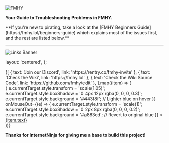 

![FMHY](https://a.l3n.co/i/YjMBrP.webp)

**Your Guide to Troubleshooting Problems in FMHY.**


<Callout emoji="❗">
  **If you're new to pirating, take a look at the [FMHY Beginners Guide](https://fmhy.lol/beginners-guide) which explains most of the issues first, and the rest are listed below.**
</Callout>

---

![Links Banner](https://c.l3n.co/i/YjMm4m.webp)

  layout: 'centered',
};

<div
  style={{
    display: 'flex',
    gap: '56px', // Spaced out even more
    justifyContent: 'center',
    alignItems: 'center',
    flexWrap: 'wrap',
    marginTop: '40px', // Space at the top
  }}
>
  {[
    { text: 'Join our Discord', link: 'https://rentry.co/fmhy-invite' },
    { text: 'Check the Wiki', link: 'https://fmhy.lol' },
    { text: 'Check the Wiki Source Code', link: 'https://github.com/fmhy/edit' },
  ].map((item) => (
    <div
      key={item.text}
      style={{
        borderRadius: '9px', // Sharp corners
        boxShadow: '0 2px 8px rgba(0, 0, 0, 0.2)', // Subtle shadow for depth
        background: '#a883ed', // Blue background
        color: '#FFFFFF', // White text
        textAlign: 'center',
        padding: '20px',
        width: '240px',
        height: '100px', // Proportional size
        display: 'flex',
        flexDirection: 'column',
        justifyContent: 'center',
        alignItems: 'center',
        transition: 'transform 0.2s, box-shadow 0.2s, background 0.2s',
      }}
      onMouseOver={(e) => {
        e.currentTarget.style.transform = 'scale(1.05)';
        e.currentTarget.style.boxShadow = '0 4px 12px rgba(0, 0, 0, 0.3)';
        e.currentTarget.style.background = '#443f8f'; // Lighter blue on hover
      }}
      onMouseOut={(e) => {
        e.currentTarget.style.transform = 'scale(1)';
        e.currentTarget.style.boxShadow = '0 2px 8px rgba(0, 0, 0, 0.2)';
        e.currentTarget.style.background = '#a883ed'; // Revert to original blue
      }}
    >
      <a
        href={item.link}
        style={{
          textDecoration: 'none',
          color: '#E0F2FE', // Lighter blue for accent
          fontSize: '16px',
          fontWeight: 'bold',
        }}
        target="_blank"
        rel="noopener noreferrer"
      >
        {item.text}
      </a>
    </div>
  ))}
</div>

**Thanks for InternetNinja for giving me a base to build this project!**
